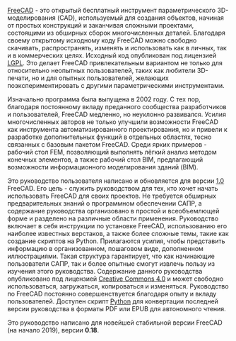 <languages/>

{{Docnav/ru
| 
|[[Manual:What is FreeCAD/ru|Руководство:Что такое FreeCAD]]
|[[Manual:Introduction/ru|Начало руководства]]
|IconC = Crystal_Clear_manual.png
}}

{{Manual:TOC}}

[https://www.freecad.org FreeCAD] - это открытый бесплатный инструмент параметрического 3D-моделирования (CAD), используемый для создания объектов, начиная от простых конструкций и заканчивая сложными проектами, состоящими из обширных сборок многочисленных деталей. Благодаря своему открытому исходному коду FreeCAD можно свободно скачивать, распространять, изменять и использовать как в личных, так и в коммерческих целях. Исходный код опубликован под лицензией [https://en.wikipedia.org/wiki/GNU_Lesser_General_Public_License LGPL]. Это делает FreeCAD привлекательным вариантом не только для относительно неопытных пользователей, таких как любители 3D-печати, но и для опытных пользователей, желающих поэкспериментировать с другими параметрическими инструментами.

Изначально программа была выпущена в 2002 году. С тех пор, благодаря постоянному вкладу преданного сообщества разработчиков и пользователей, FreeCAD медленно, но неуклонно развивался. Усилия многочисленных авторов не только улучшили возможности FreeCAD как инструмента автоматизированного проектирования, но и привели к разработке дополнительных функций в отдельных областях, тесно связанных с базовым пакетом FreeCAD. Среди ярких примеров - рабочий стол FEM, позволяющий выполнять лёгкий анализ методом конечных элементов, а также рабочий стол BIM, предлагающий возможности информационного моделирования зданий (BIM).

Это руководство пользователя написано и обновляется для версии [[Release_notes_1.0/ru|1.0]] FreeCAD. Его цель - служить руководством для тех, кто хочет начать использовать FreeCAD для своих проектов. Не требуется обширных предварительных знаний о программном обеспечении САПР, а содержание руководства организовано в простой и всеобъемлющей форме и разделено на различные области применения. Руководство включает в себя инструкции по установке FreeCAD, использованию его наиболее известных верстаков, а также более сложные темы, такие как создание скриптов на Python. Прилагаются усилия, чтобы представить информацию в организованном, пошаговом виде, дополненном иллюстрациями. Такая структура гарантирует, что как начинающие пользователи САПР, так и более опытные смогут извлечь пользу из изучения этого руководства. Содержание данного руководства опубликовано под лицензией [http://creativecommons.org/licenses/by/4.0/ Creative Commons 4.0] и может свободно использоваться, загружаться, копироваться и изменяться. Руководство по FreeCAD постоянно совершенствуется благодаря опыту и вкладу пользователей. Доступен скрипт [https://wiki.freecad.org/FreeCAD_manual_converter Python] для конвертации последней версии руководства в форматы PDF или EPUB для автономного чтения. 

<div class="mw-translate-fuzzy">
Это руководство написано для новейшей стабильной версии FreeCAD (на начало 2019), версии '''0.18'''.
</div>



{{Docnav/ru
| 
|[[Manual:What is FreeCAD/ru|Руководство:Что такое FreeCAD]]
|[[Manual:Introduction/ru|Начало руководства]]
|IconC = Crystal_Clear_manual.png
}}